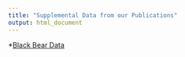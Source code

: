 ```yaml
---
title: "Supplemental Data from our Publications"
output: html_document
---
```


*[Black Bear Data](Bear_Rmd/BlackBear.html)
